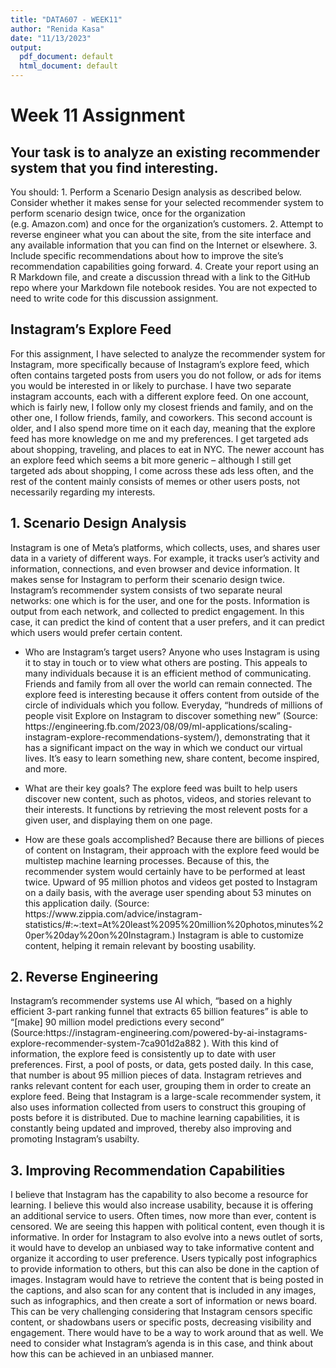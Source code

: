 ```yaml
---
title: "DATA607 - WEEK11"
author: "Renida Kasa"
date: "11/13/2023"
output:
  pdf_document: default
  html_document: default
---
```


# Week 11 Assignment

## Your task is to analyze an existing recommender system that you find interesting.  

You should:
1. Perform a Scenario Design analysis as described below.  Consider whether it makes sense for your selected recommender system to perform scenario design twice, once for the organization (e.g. Amazon.com) and once for the organization's customers.
2. Attempt to reverse engineer what you can about the site, from the site interface and any available information that you can find on the Internet or elsewhere.
3. Include specific recommendations about how to improve the site's recommendation capabilities going forward. 
4. Create your report using an R Markdown file, and create a discussion thread with a link to the GitHub repo where your Markdown file notebook resides.  You are not expected to need to write code for this discussion assignment.

## Instagram's Explore Feed

For this assignment, I have selected to analyze the recommender system for Instagram, more specifically because of Instagram's explore feed, which often contains targeted posts from users you do not follow, or ads for items you would be interested in or likely to purchase. I have two separate instagram accounts, each with a different explore feed. On one account, which is fairly new, I follow only my closest friends and family, and on the other one, I follow friends, family, and coworkers. This second account is older, and I also spend more time on it each day, meaning that the explore feed has more knowledge on me and my preferences. I get targeted ads about shopping, traveling, and places to eat in NYC. The newer account has an explore feed which seems a bit more generic -- although I still get targeted ads about shopping, I come across these ads less often, and the rest of the content mainly consists of memes or other users posts, not necessarily regarding my interests. 


## 1. Scenario Design Analysis

Instagram is one of Meta's platforms, which collects, uses, and shares user data in a variety of different ways. For example, it tracks user's activity and information, connections, and even browser and device information. It makes sense for Instagram to perform their scenario design twice. Instagram's recommender system consists of two separate neural networks: one which is for the user, and one for the posts. Information is output from each network, and collected to predict engagement. In this case, it can predict the kind of content that a user prefers, and it can predict which users would prefer certain content. 

- Who are Instagram's target users?
Anyone who uses Instagram is using it to stay in touch or to view what others are posting. This appeals to many individuals because it is an efficient method of communicating. Friends and family from all over the world can remain connected. The explore feed is interesting because it offers content from outside of the circle of individuals which you follow. Everyday, "hundreds of millions of people visit Explore on Instagram to discover something new" (Source: https://engineering.fb.com/2023/08/09/ml-applications/scaling-instagram-explore-recommendations-system/), demonstrating that it has a significant impact on the way in which we conduct our virtual lives. It's easy to learn something new, share content, become inspired, and more. 

- What are their key goals?
The explore feed was built to help users discover new content, such as photos, videos, and stories relevant to their interests. It functions by retrieving the most relevent posts for a given user, and displaying them on one page.

- How are these goals accomplished?
Because there are billions of pieces of content on Instagram, their approach with the explore feed would be multistep machine learning processes. Because of this, the recommender system would certainly have to be performed at least twice. Upward of 95 million photos and videos get posted to Instagram on a daily basis, with the average user spending about 53 minutes on this application daily. (Source: https://www.zippia.com/advice/instagram-statistics/#:~:text=At%20least%2095%20million%20photos,minutes%20per%20day%20on%20Instagram.) Instagram is able to customize content, helping it remain relevant by boosting usability. 

## 2. Reverse Engineering
Instagram's recommender systems use AI which, "based on a highly efficient 3-part ranking funnel that extracts 65 billion features" is able to  "[make] 90 million model predictions every second" (Source:https://instagram-engineering.com/powered-by-ai-instagrams-explore-recommender-system-7ca901d2a882 ). With this kind of information, the explore feed is consistently up to date with user preferences. First, a pool of posts, or data, gets posted daily. In this case, that number is about 95 million pieces of data. Instagram retrieves and ranks relevant content for each user, grouping them in order to create an explore feed. Being that Instagram is a large-scale recommender system, it also uses information collected from users to construct this grouping of posts before it is distributed. Due to  machine learning capabilities, it is constantly being updated and improved, thereby also improving and promoting Instagram's usabilty. 

## 3. Improving Recommendation Capabilities
I believe that Instagram has the capability to also become a resource for learning. I believe this would also increase usability, because it is offering an additional service to users. Often times, now more than ever, content is censored. We are seeing this happen with political content, even though it is informative. In order for Instagram to also evolve into a news outlet of sorts, it would have to develop an unbiased way to take informative content and organize it according to user preference. Users typically post infographics to provide information to others, but this can also be done in the caption of images. Instagram would have to retrieve the content that is being posted in the captions, and also scan for any content that is included in any images, such as infographics, and then create a sort of information or news board. This can be very challenging considering that Instagram censors specific content, or shadowbans users or specific posts, decreasing visibility and engagement. There would have to be a way to work around that as well. We need to consider what Instagram's agenda is in this case, and think about how this can be achieved in an unbiased manner. 



